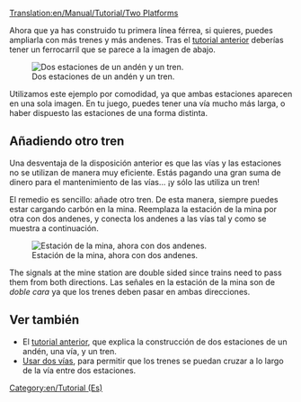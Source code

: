 [[Translation:en/Manual/Tutorial/Two Platforms]]
{{en/Translation (es)|origen=Town}}

Ahora que ya has construido tu primera línea férrea, si quieres, puedes ampliarla con más trenes y más andenes. Tras el [[es/Manual/Tutorial/Tutorial|tutorial anterior]] deberías tener un ferrocarril que se parece a la imagen de abajo.

[[File:en/Manual/Tutorial/Singletrain.png|Dos estaciones de un andén y un tren.]]

Utilizamos este ejemplo por comodidad, ya que ambas estaciones aparecen en una sola imagen. En tu juego, puedes tener una vía mucho más larga, o haber dispuesto las estaciones de una forma distinta.

== Añadiendo otro tren ==
Una desventaja de la disposición anterior es que las vías y las estaciones no se utilizan de manera muy eficiente. Estás pagando una gran suma de dinero para el mantenimiento de las vías... ¡y sólo las utiliza un tren!

El remedio es sencillo: añade otro tren. De esta manera, siempre puedes estar cargando carbón en la mina. Reemplaza la estación de la mina por otra con dos andenes, y conecta los andenes a las vías tal y como se muestra a continuación.

[[File:en/Manual/Tutorial/TwotrainsOnetrack.png|Estación de la mina, ahora con dos andenes.]]

The signals at the mine station are double sided since trains need to pass them from both directions.
Las señales en la estación de la mina son de ''doble cara'' ya que los trenes deben pasar en ambas direcciones.

== Ver también ==
* El [[es/Manual/Tutorial/Tutorial|tutorial anterior]], que explica la construcción de dos estaciones de un andén, una vía, y un tren.
* [[en/Tutorial/Dos andenes|Usar dos vías]], para permitir que los trenes se puedan cruzar a lo largo de la vía entre dos estaciones.

[[Category:en/Tutorial (Es)]]